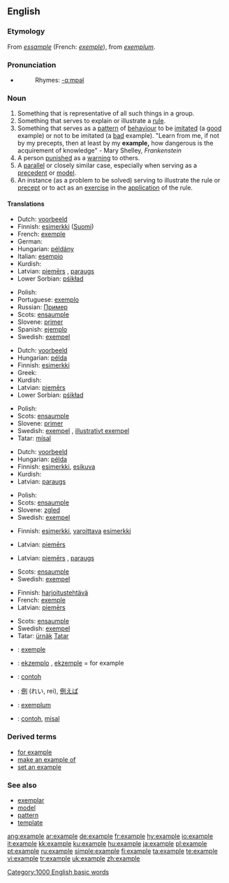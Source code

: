 {{wikipedia|dab=exemple}}
==English==

{{rank|q|greatly|floor|982|example|class|century|sorry}}

===Etymology===
From {{OF.}} ''[[essample]]'' (French: ''[[exemple]]''), from {{L.}} ''[[exemplum]]''.

===Pronunciation===
*{{audio|en-us-example.ogg|Audio (US)}}
*:Rhymes: [[Rhymes:English:-ɑːmpəl|-ɑːmpəl]]

===Noun===
{{en-noun}}

# Something that is representative of all such things in a group.
# Something that serves to explain or illustrate a [[rule]].
# Something that serves as a [[pattern]] of [[behaviour]] to be [[imitate]]d (a [[good]] example) or not to be imitated (a [[bad]] example).  "Learn from me, if not by my precepts, then at least by my '''example,''' how dangerous is the acquirement of knowledge" - Mary Shelley, ''Frankenstein''
# A person [[punish]]ed as a [[warning]] to others.
# A [[parallel]] or closely similar case, especially when serving as a [[precedent]] or [[model]].
# An instance (as a problem to be solved) serving to illustrate the rule or [[precept]] or to act as an [[exercise]] in the [[application]] of the rule.

====Translations====
{{trans-top|something representative of a group}}
*Dutch: [[voorbeeld]] {{n}}
*Finnish: [[esimerkki]] ([[:fi:esimerkki|Suomi]])
*French: [[exemple]] {{m}}
*German: {{t+|de|Beispiel}} {{n}}
*Hungarian: [[példány]]
*Italian: [[esempio]] {{m}}
*Kurdish: {{KUchar|[[نمونه‌]]}}
*Latvian: [[piemērs]] {{m}}, [[paraugs]] {{m}}
*Lower Sorbian: [[pśikład]] {{m}}
{{trans-mid}}
*Polish: {{t+|pl|przykład}} {{m}}
*Portuguese: [[exemplo]] {{m}}
*Russian: [[Пример]] {{m}}
*Scots: [[ensaumple]]
*Slovene: [[primer]] {{m}}
*Spanish: [[ejemplo]] {{m}}
*Swedish: [[exempel]] {{n}}
{{trans-bottom}}

{{trans-top|something serving to explain or illustrate a rule}}
*Dutch: [[voorbeeld]] {{n}}
*Hungarian: [[példa]]
*Finnish: [[esimerkki]]
*Greek: {{t+|el|παράδειγμα|n|tr=paráthigma}}
*Kurdish: {{KUchar|[[نمونه‌]]}}
*Latvian: [[piemērs]] {{m}}
*Lower Sorbian: [[pśikład]] {{m}}
{{trans-mid}}
*Polish: {{t+|pl|przykład}} {{m}}
*Scots: [[ensaumple]]
*Slovene: [[primer]] {{m}}
*Swedish: [[exempel]] {{n}}, [[illustrativt exempel]] {{n}}
*Tatar: [[mísal]]
{{trans-bottom}}

{{trans-top|something serving as a pattern of behaviour}}
*Dutch: [[voorbeeld]]
*Hungarian: [[példa]]
*Finnish: [[esimerkki]], [[esikuva]]
*Kurdish: {{KUchar|[[نمونه‌]]}}
*Latvian: [[paraugs]] {{m}}
{{trans-mid}}
*Polish: {{t+|pl|przykład}} {{m}}
*Scots: [[ensaumple]]
*Slovene: [[zgled]] {{m}}
*Swedish: [[exempel]] {{n}}
{{trans-bottom}}

{{trans-top|person punished as a warning to others}}
*Finnish: [[esimerkki]], [[varoittava]] [[esimerkki]]
{{trans-mid}}
*Latvian: [[piemērs]] {{m}}
{{trans-bottom}}

{{trans-top|parallel or closely similar case}}
*Latvian: [[piemērs]] {{m}}, [[paraugs]] {{m}}
{{trans-mid}}
*Scots: [[ensaumple]]{{trans-bottom}}
*Swedish: [[exempel]] {{n}}
{{trans-bottom}}

{{trans-top|instance as a problem to be solved}}
*Finnish: [[harjoitustehtävä]]
*French: [[exemple]] {{m}}
*Latvian: [[piemērs]] {{m}}
{{trans-mid}}
*Scots: [[ensaumple]]
*Swedish: [[exempel]] {{n}}
*Tatar: [[ürnäk]] [[:tt:ürnäk|Tatar]]
{{trans-bottom}}

{{checktrans}}
{{trans-top|Translations to be categorised}}
*{{ttbc|Catalan}}: [[exemple]] {{m}}
*{{ttbc|Esperanto}}: [[ekzemplo]] {{m}}, [[ekzemple]] = for example
*{{ttbc|Indonesian}}: [[contoh]]
{{trans-mid}}
*{{ttbc|Japanese}}: [[例]] (れい, rei), [[例えば]] <!--move to "for example", if this is correct: (たとえば, tatoeba) = for example-->
*{{ttbc|Latin}}: [[exemplum]] {{n}}
*{{ttbc|Malay}}: [[contoh]], [[misal]]
{{trans-bottom}}

===Derived terms===
*[[for example]]
*[[make an example of]]
*[[set an example]]

===See also===
*[[exemplar]]
*[[model]]
*[[pattern]]
*[[template]]

[[Category:1000 English basic words]]

[[ang:example]]
[[ar:example]]
[[de:example]]
[[fr:example]]
[[hy:example]]
[[io:example]]
[[it:example]]
[[kk:example]]
[[ku:example]]
[[hu:example]]
[[ja:example]]
[[pl:example]]
[[pt:example]]
[[ru:example]]
[[simple:example]]
[[fi:example]]
[[ta:example]]
[[te:example]]
[[vi:example]]
[[tr:example]]
[[uk:example]]
[[zh:example]]